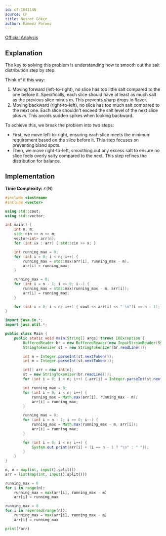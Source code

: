 ```yaml
---
id: cf-104114N
source: CF
title: Nusret Gökçe
author: Rameez Parwez
---
```


[Official Analysis](https://drive.google.com/file/d/1MS0R9gT6XGpM_R1DIslzvhQ-MCMR4tIV/view)

## Explanation

The key to solving this problem is understanding how to smooth out the salt distribution step by step.

Think of it this way:

1. Moving forward (left-to-right), no slice has too little salt compared to the one before it. Specifically, each slice should have at least as much salt as the previous slice minus $m$. This prevents sharp drops in flavor.
2. Moving backward (right-to-left), no slice has too much salt compared to the next one. Each slice shouldn't exceed the salt level of the next slice plus $m$. This avoids sudden spikes when looking backward.

To achieve this, we break the problem into two steps:
- First, we move left-to-right, ensuring each slice meets the minimum requirement based on the slice before it. This step focuses on preventing bland spots.
- Then, we move right-to-left, smoothing out any excess salt to ensure no slice feels overly salty compared to the next. This step refines the distribution for balance.


## Implementation

**Time Complexity:** $\mathcal{O}(N)$

<LanguageSection>
<CPPSection>

```cpp
#include <iostream>
#include <vector>

using std::cout;
using std::vector;

int main() {
	int n, m;
	std::cin >> n >> m;
	vector<int> arr(n);
	for (int &x : arr) { std::cin >> x; }

	int running_max = 0;
	for (int i = 0; i < n; i++) {
		running_max = std::max(arr[i], running_max - m);
		arr[i] = running_max;
	}

	running_max = 0;
	for (int i = n - 1; i >= 0; i--) {
		running_max = std::max(running_max - m, arr[i]);
		arr[i] = running_max;
	}

	for (int i = 0; i < n; i++) { cout << arr[i] << " \n"[i == n - 1]; }
}
```

</CPPSection>
<JavaSection>

```java
import java.io.*;
import java.util.*;

public class Main {
	public static void main(String[] args) throws IOException {
		BufferedReader br = new BufferedReader(new InputStreamReader(System.in));
		StringTokenizer st = new StringTokenizer(br.readLine());

		int n = Integer.parseInt(st.nextToken());
		int m = Integer.parseInt(st.nextToken());

		int[] arr = new int[n];
		st = new StringTokenizer(br.readLine());
		for (int i = 0; i < n; i++) { arr[i] = Integer.parseInt(st.nextToken()); }

		int running_max = 0;
		for (int i = 0; i < n; i++) {
			running_max = Math.max(arr[i], running_max - m);
			arr[i] = running_max;
		}

		running_max = 0;
		for (int i = n - 1; i >= 0; i--) {
			running_max = Math.max(running_max - m, arr[i]);
			arr[i] = running_max;
		}

		for (int i = 0; i < n; i++) {
			System.out.print(arr[i] + (i == n - 1 ? "\n" : " "));
		}
	}
}
```

</JavaSection>
<PySection>

```py
n, m = map(int, input().split())
arr = list(map(int, input().split()))

running_max = 0
for i in range(n):
	running_max = max(arr[i], running_max - m)
	arr[i] = running_max

running_max = 0
for i in reversed(range(n)):
	running_max = max(arr[i], running_max - m)
	arr[i] = running_max

print(*arr)
```

</PySection>
</LanguageSection>
